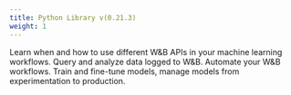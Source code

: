 ```yaml
---
title: Python Library v(0.21.3)
weight: 1
---
```

<CardGroup cols={2}>
<Card title="API Walkthrough" href="/ref/python/python_api_walkthrough">
Learn when and how to use different W&B APIs in your machine learning workflows.
</Card>
<Card title="Query API" href="/ref/python/public-api">
Query and analyze data logged to W&B.
</Card>
</CardGroup>
<CardGroup cols={2}>
<Card title="Automations" href="/ref/python/automations">
Automate your W&B workflows.
</Card>
<Card title="Python Reference" href="/ref/python/sdk">
Train and fine-tune models, manage models from experimentation to production.
</Card>
</CardGroup>
